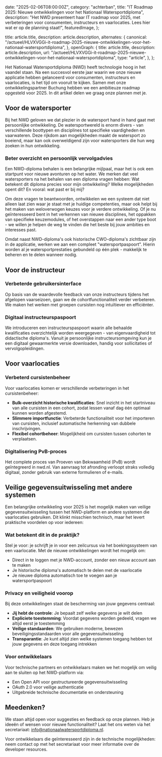 
  date: "2025-02-06T08:00:00Z",
  category: "achterban",
  title:
    "IT Roadmap 2025: Nieuwe ontwikkelingen voor het Nationaal Watersportdiploma",
  description:
    "Het NWD presenteert haar IT roadmap voor 2025, met verbeteringen voor consumenten, instructeurs en vaarlocaties. Lees hier wat er op de planning staat!",
  featuredImage,
};

  title: article.title,
  description: article.description,
  alternates: {
    canonical:
      "/actueel/HLVXVGGi-it-roadmap-2025-nieuwe-ontwikkelingen-voor-het-nationaal-watersportdiploma",
  },
  openGraph: {
    title: article.title,
    description: article.description,
    url: "/actueel/HLVXVGGi-it-roadmap-2025-nieuwe-ontwikkelingen-voor-het-nationaal-watersportdiploma",
    type: "article",
  },
};


Het Nationaal Watersportdiploma (NWD) heeft technologie hoog in het vaandel
staan. Na een succesvol eerste jaar waarin we onze nieuwe applicatie hebben
gelanceerd voor consumenten, instructeurs en vaarlocaties, is het tijd om
vooruit te kijken. Samen met onze
ontwikkelingspartner&#32;<Link href="https://www.buchung.nl/" target="_blank">Buchung</Link>
&#32;hebben we een ambitieuze roadmap opgesteld voor 2025. In dit artikel delen
we graag onze plannen met je.

## Voor de watersporter

Bij het NWD geloven we dat plezier in de watersport hand in hand gaat met
persoonlijke ontwikkeling. De watersportwereld is enorm divers - van
verschillende boottypen en disciplines tot specifieke vaardigheden en
vaarwateren. Deze rijkdom aan mogelijkheden maakt de watersport zo boeiend, maar
kan ook overweldigend zijn voor watersporters die hun weg zoeken in hun
ontwikkeling.

### Beter overzicht en persoonlijk vervolgadvies

Een NWD-diploma behalen is een belangrijke mijlpaal, maar het is ook een
startpunt voor nieuwe avonturen op het water. We merken dat veel watersporters
na het behalen van een diploma vragen hebben: Wat betekent dit diploma precies
voor mijn ontwikkeling? Welke mogelijkheden opent dit? En vooral: wat past er
bij mij?

Om deze vragen te beantwoorden, ontwikkelen we een systeem dat niet alleen laat
zien waar je staat met je huidige competenties, maar ook helpt bij het maken van
weloverwogen keuzes voor je verdere ontwikkeling. Of je nu geïnteresseerd bent
in het verkennen van nieuwe disciplines, het oppakken van specifieke
keuzemodules, of het overstappen naar een ander type boot - we willen je helpen
de weg te vinden die het beste bij jouw ambities en interesses past.

Omdat naast NWD-diploma's ook historische CWO-diploma's zichtbaar zijn in de
applicatie, werken we aan een compleet "watersportpaspoort". Hierin worden al je
watersportprestaties gebundeld op één plek - makkelijk te beheren en te delen
wanneer nodig.

## Voor de instructeur

### Verbeterde gebruikersinterface

Op basis van de waardevolle feedback van onze instructeurs tijdens het afgelopen
vaarseizoen, gaan we de cohortfunctionaliteit verder verbeteren. We maken het
werken met groepen cursisten nog intuïtiever en efficiënter.

### Digitaal instructeurspaspoort

We introduceren een instructeurspaspoort waarin alle behaalde kwalificaties
overzichtelijk worden weergegeven - van eigenvaardigheid tot didactische
diploma's. Vanuit je persoonlijke instructeursomgeving kun je een digitaal
gewaarmerkte versie downloaden, handig voor sollicitaties of vervolgopleidingen.

## Voor vaarlocaties

### Verbeterd cursistenbeheer

Voor vaarlocaties komen er verschillende verbeteringen in het cursistenbeheer:

- **Bulk-overzicht historische kwalificaties**: Snel inzicht in het startniveau
  van alle cursisten in een cohort, zodat lessen vanaf dag één optimaal kunnen
  worden afgestemd.
- **Slimmere importfunctie**: Verbeterde functionaliteit voor het importeren van
  cursisten, inclusief automatische herkenning van dubbele inschrijvingen.
- **Flexibel cohortbeheer**: Mogelijkheid om cursisten tussen cohorten te
  verplaatsen.

### Digitalisering PvB-proces

Het complete proces van Proeven van Bekwaamheid (PvB) wordt geïntegreerd in
nwd.nl. Van aanvraag tot afronding verloopt straks volledig digitaal, zonder
gebruik van externe formulieren of e-mails.

## Veilige gegevensuitwisseling met andere systemen

Een belangrijke ontwikkeling voor 2025 is het mogelijk maken van veilige
gegevensuitwisseling tussen het NWD-platform en andere systemen die vaarlocaties
gebruiken. Dit klinkt misschien technisch, maar het levert praktische voordelen
op voor iedereen:

### Wat betekent dit in de praktijk?

Stel je voor: je schrijft je in voor een zeilcursus via het boekingssysteem van
een vaarlocatie. Met de nieuwe ontwikkelingen wordt het mogelijk om:

- Direct in te loggen met je NWD-account, zonder een nieuw account aan te maken
- Je historische diploma's automatisch te delen met de vaarlocatie
- Je nieuwe diploma automatisch toe te voegen aan je watersportpaspoort

### Privacy en veiligheid voorop

Bij deze ontwikkelingen staat de bescherming van jouw gegevens centraal:

- **Jij hebt de controle**: Je bepaalt zelf welke gegevens je wilt delen
- **Expliciete toestemming**: Voordat gegevens worden gedeeld, vragen we altijd
  eerst je toestemming
- **Veilige standaarden**: We gebruiken moderne, bewezen beveiligingsstandaarden
  voor alle gegevensuitwisseling
- **Transparantie**: Je kunt altijd zien welke systemen toegang hebben tot jouw
  gegevens en deze toegang intrekken

### Voor ontwikkelaars

Voor technische partners en ontwikkelaars maken we het mogelijk om veilig aan te
sluiten op het NWD-platform via:

- Een Open API voor gestructureerde gegevensuitwisseling
- OAuth 2.0 voor veilige authenticatie
- Uitgebreide technische documentatie en ondersteuning

## Meedenken?

We staan altijd open voor suggesties en feedback op onze plannen. Heb je ideeën
of wensen voor nieuwe functionaliteit? Laat het ons weten via het secretariaat:
info@nationaalwatersportdiploma.nl.

Voor ontwikkelaars die geïnteresseerd zijn in de technische mogelijkheden: neem
contact op met het secretariaat voor meer informatie over de developer
resources.
